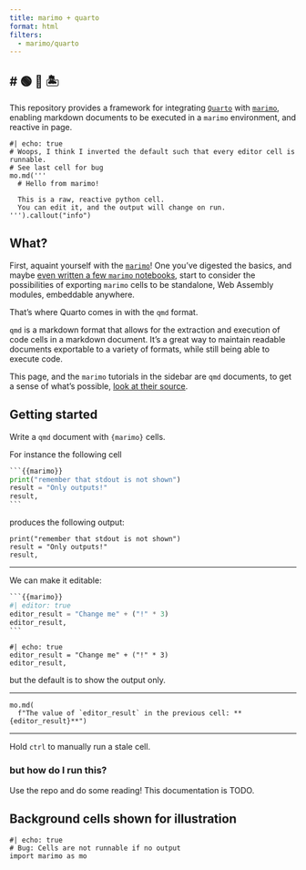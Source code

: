 ```yaml
---
title: marimo + quarto
format: html
filters:
  - marimo/quarto
---
```


# 🟢 🔵 🏝️
---


This repository provides a framework for integrating
[`Quarto`](https://quarto.org) with [`marimo`](https://marimo.io),
enabling markdown documents to be executed in a `marimo` environment, and
reactive in page.

```marimo
#| echo: true
# Woops, I think I inverted the default such that every editor cell is runnable.
# See last cell for bug
mo.md('''
  # Hello from marimo!

  This is a raw, reactive python cell.
  You can edit it, and the output will change on run.
''').callout("info")
```

## What?

First, aquaint yourself with the [`marimo`](https://marimo.io)! One you've
digested the basics, and maybe [even written a few `marimo`
notebooks](https://marimo.app), start to consider the possibilities of exporting
`marimo` cells to be standalone, Web Assembly modules, embeddable anywhere.

That's where Quarto comes in with the `qmd` format.

`qmd` is a markdown format that allows for the extraction and execution of code
cells in a markdown document. It's a great way to maintain readable documents
exportable to a variety of formats, while still being able to execute code.

This page, and the `marimo` tutorials in the sidebar are `qmd` documents, to get
a sense of what's possible,
[look at their source](javascript:document.getElementById("quarto-code-tools-source").click()).

## Getting started

Write a `qmd` document with `{marimo}` cells.

For instance the following cell

````python
```{{marimo}}
print("remember that stdout is not shown")
result = "Only outputs!"
result,
```
````

produces the following output:

```marimo
print("remember that stdout is not shown")
result = "Only outputs!"
result,
```

---

We can make it editable:

````python
```{{marimo}}
#| editor: true
editor_result = "Change me" + ("!" * 3)
editor_result,
```
````

```marimo
#| echo: true
editor_result = "Change me" + ("!" * 3)
editor_result,
```

but the default is to show the output only.

---

```marimo
mo.md(
  f"The value of `editor_result` in the previous cell: **{editor_result}**")
```

---

Hold `ctrl` to manually run a stale cell.

### but how do I run this?

Use the repo and do some reading! This documentation is TODO.

## Background cells shown for illustration

```marimo
#| echo: true
# Bug: Cells are not runnable if no output
import marimo as mo
```
